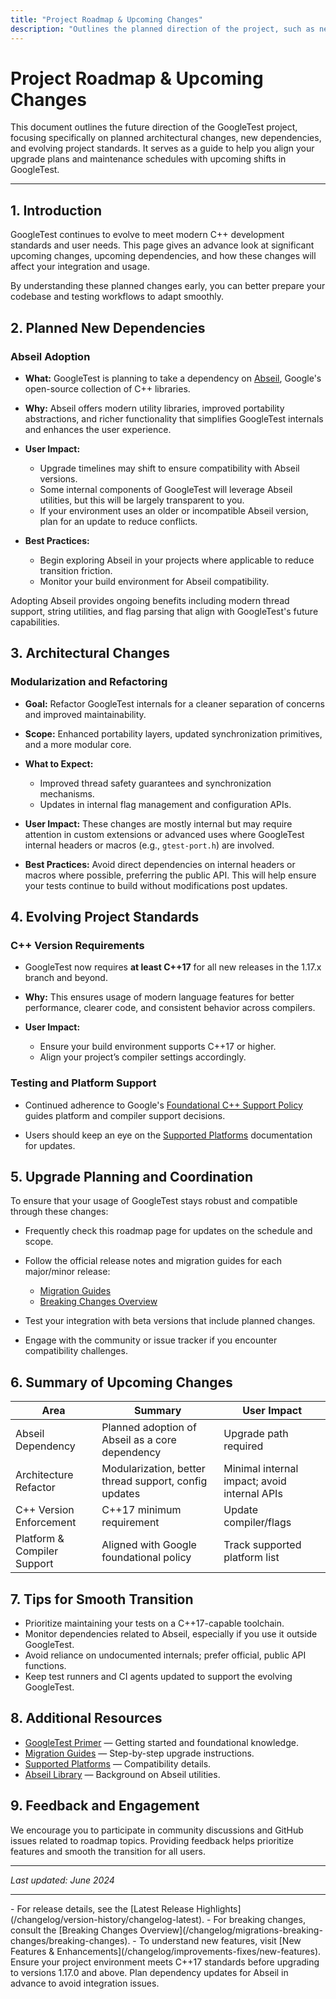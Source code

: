```yaml
---
title: "Project Roadmap & Upcoming Changes"
description: "Outlines the planned direction of the project, such as new dependencies (e.g., planned Abseil adoption), architectural changes, and evolving project standards. Helps users align their upgrade schedules and expectations."
---
```


# Project Roadmap & Upcoming Changes

This document outlines the future direction of the GoogleTest project, focusing specifically on planned architectural changes, new dependencies, and evolving project standards. It serves as a guide to help you align your upgrade plans and maintenance schedules with upcoming shifts in GoogleTest.

---

## 1. Introduction

GoogleTest continues to evolve to meet modern C++ development standards and user needs. This page gives an advance look at significant upcoming changes, upcoming dependencies, and how these changes will affect your integration and usage.

By understanding these planned changes early, you can better prepare your codebase and testing workflows to adapt smoothly.


## 2. Planned New Dependencies

### Abseil Adoption

- **What:** GoogleTest is planning to take a dependency on [Abseil](https://github.com/abseil/abseil-cpp), Google's open-source collection of C++ libraries.

- **Why:** Abseil offers modern utility libraries, improved portability abstractions, and richer functionality that simplifies GoogleTest internals and enhances the user experience.

- **User Impact:**
  - Upgrade timelines may shift to ensure compatibility with Abseil versions.
  - Some internal components of GoogleTest will leverage Abseil utilities, but this will be largely transparent to you.
  - If your environment uses an older or incompatible Abseil version, plan for an update to reduce conflicts.

- **Best Practices:**
  - Begin exploring Abseil in your projects where applicable to reduce transition friction.
  - Monitor your build environment for Abseil compatibility.

<Tip>
Adopting Abseil provides ongoing benefits including modern thread support, string utilities, and flag parsing that align with GoogleTest's future capabilities.
</Tip>


## 3. Architectural Changes

### Modularization and Refactoring

- **Goal:** Refactor GoogleTest internals for a cleaner separation of concerns and improved maintainability.

- **Scope:** Enhanced portability layers, updated synchronization primitives, and a more modular core.

- **What to Expect:**
  - Improved thread safety guarantees and synchronization mechanisms.
  - Updates in internal flag management and configuration APIs.

- **User Impact:** These changes are mostly internal but may require attention in custom extensions or advanced uses where GoogleTest internal headers or macros (e.g., `gtest-port.h`) are involved.

- **Best Practices:** Avoid direct dependencies on internal headers or macros where possible, preferring the public API. This will help ensure your tests continue to build without modifications post updates.


## 4. Evolving Project Standards

### C++ Version Requirements

- GoogleTest now requires **at least C++17** for all new releases in the 1.17.x branch and beyond.

- **Why:** This ensures usage of modern language features for better performance, clearer code, and consistent behavior across compilers.

- **User Impact:**
  - Ensure your build environment supports C++17 or higher.
  - Align your project’s compiler settings accordingly.


### Testing and Platform Support

- Continued adherence to Google's [Foundational C++ Support Policy](https://opensource.google/documentation/policies/cplusplus-support#c_language_standard) guides platform and compiler support decisions.

- Users should keep an eye on the [Supported Platforms](https://google.github.io/googletest/overview/features-integration/supported-platforms) documentation for updates.


## 5. Upgrade Planning and Coordination

To ensure that your usage of GoogleTest stays robust and compatible through these changes:

- Frequently check this roadmap page for updates on the schedule and scope.

- Follow the official release notes and migration guides for each major/minor release:
  - [Migration Guides](https://google.github.io/googletest/changelog/migrations-breaking-changes/migration-guides)
  - [Breaking Changes Overview](https://google.github.io/googletest/changelog/migrations-breaking-changes/breaking-changes)

- Test your integration with beta versions that include planned changes.

- Engage with the community or issue tracker if you encounter compatibility challenges.


## 6. Summary of Upcoming Changes

| Area                      | Summary                                              | User Impact                  |
|---------------------------|------------------------------------------------------|------------------------------|
| Abseil Dependency         | Planned adoption of Abseil as a core dependency       | Upgrade path required         |
| Architecture Refactor     | Modularization, better thread support, config updates| Minimal internal impact; avoid internal APIs|
| C++ Version Enforcement   | C++17 minimum requirement                             | Update compiler/flags         |
| Platform & Compiler Support| Aligned with Google foundational policy             | Track supported platform list |


## 7. Tips for Smooth Transition

- Prioritize maintaining your tests on a C++17-capable toolchain.
- Monitor dependencies related to Abseil, especially if you use it outside GoogleTest.
- Avoid reliance on undocumented internals; prefer official, public API functions.
- Keep test runners and CI agents updated to support the evolving GoogleTest.


## 8. Additional Resources

- [GoogleTest Primer](https://google.github.io/googletest/primer.html) — Getting started and foundational knowledge.
- [Migration Guides](https://google.github.io/googletest/changelog/migrations-breaking-changes/migration-guides) — Step-by-step upgrade instructions.
- [Supported Platforms](https://google.github.io/googletest/overview/features-integration/supported-platforms) — Compatibility details.
- [Abseil Library](https://abseil.io/) — Background on Abseil utilities.


## 9. Feedback and Engagement

We encourage you to participate in community discussions and GitHub issues related to roadmap topics. Providing feedback helps prioritize features and smooth the transition for all users.

---

_Last updated: June 2024_

---

<CategoryLinks>
- For release details, see the [Latest Release Highlights](/changelog/version-history/changelog-latest).
- For breaking changes, consult the [Breaking Changes Overview](/changelog/migrations-breaking-changes/breaking-changes).
- To understand new features, visit [New Features & Enhancements](/changelog/improvements-fixes/new-features).

</CategoryLinks>


<Check>
Ensure your project environment meets C++17 standards before upgrading to versions 1.17.0 and above.
</Check>

<Info>
Plan dependency updates for Abseil in advance to avoid integration issues.
</Info>

